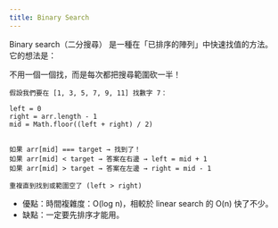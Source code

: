 ```yaml
---
title: Binary Search
---
```


Binary search（二分搜尋） 是一種在「已排序的陣列」中快速找值的方法。  
它的想法是：

不用一個一個找，而是每次都把搜尋範圍砍一半！

```
假設我們要在 [1, 3, 5, 7, 9, 11] 找數字 7：

left = 0  
right = arr.length - 1  
mid = Math.floor((left + right) / 2)  


如果 arr[mid] === target → 找到了！  
如果 arr[mid] < target → 答案在右邊 → left = mid + 1  
如果 arr[mid] > target → 答案在左邊 → right = mid - 1

重複直到找到或範圍空了 (left > right)
```
- 優點：時間複雜度：O(log n)，相較於 linear search 的 O(n) 快了不少。
- 缺點：一定要先排序才能用。
